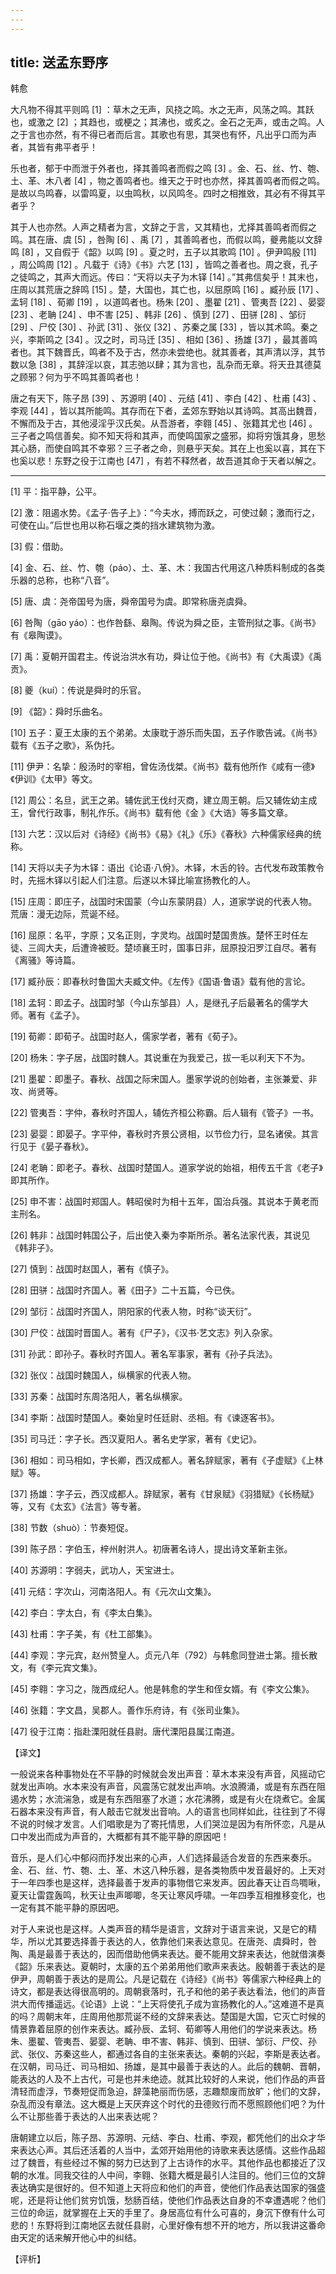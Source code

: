 ```yaml
---
---
---
```

title: 送孟东野序
---




韩愈

大凡物不得其平则鸣 [1] ：草木之无声，风挠之鸣。水之无声，风荡之鸣。其跃也，或激之 [2] ；其趋也，或梗之；其沸也，或炙之。金石之无声，或击之鸣。人之于言也亦然，有不得已者而后言。其歌也有思，其哭也有怀，凡出乎口而为声者，其皆有弗平者乎！

乐也者，郁于中而泄于外者也，择其善鸣者而假之鸣 [3] 。金、石、丝、竹、匏、土、革、木八者 [4] ，物之善鸣者也。维天之于时也亦然，择其善鸣者而假之鸣。是故以鸟鸣春，以雷鸣夏，以虫鸣秋，以风鸣冬。四时之相推敚，其必有不得其平者乎？

其于人也亦然。人声之精者为言，文辞之于言，又其精也，尤择其善鸣者而假之鸣。其在唐、虞 [5] ，咎陶 [6] 、禹 [7] ，其善鸣者也，而假以鸣，夔弗能以文辞鸣 [8] ，又自假于《韶》以鸣 [9] 。夏之时，五子以其歌鸣 [10] 。伊尹鸣殷 [11] ，周公鸣周 [12] 。凡载于《诗》《书》六艺 [13] ，皆鸣之善者也。周之衰，孔子之徒鸣之，其声大而远。传曰：“天将以夫子为木铎 [14] 。”其弗信矣乎！其末也，庄周以其荒唐之辞鸣 [15] 。楚，大国也，其亡也，以屈原鸣 [16] 。臧孙辰 [17] 、孟轲 [18] 、荀卿 [19] ，以道鸣者也。杨朱 [20] 、墨翟 [21] 、管夷吾 [22] 、晏婴 [23] 、老聃 [24] 、申不害 [25] 、韩非 [26] 、慎到 [27] 、田骈 [28] 、邹衍 [29] 、尸佼 [30] 、孙武 [31] 、张仪 [32] 、苏秦之属 [33] ，皆以其术鸣。秦之兴，李斯鸣之 [34] 。汉之时，司马迁 [35] 、相如 [36] 、扬雄 [37] ，最其善鸣者也。其下魏晋氏，鸣者不及于古，然亦未尝绝也。就其善者，其声清以浮，其节数以急 [38] ，其辞淫以哀，其志弛以肆；其为言也，乱杂而无章。将天丑其德莫之顾邪？何为乎不鸣其善鸣者也！

唐之有天下，陈子昂 [39] 、苏源明 [40] 、元结 [41] 、李白 [42] 、杜甫 [43] 、李观 [44] ，皆以其所能鸣。其存而在下者，孟郊东野始以其诗鸣。其高出魏晋，不懈而及于古，其他浸淫乎汉氏矣。从吾游者，李翱 [45] 、张籍其尤也 [46] 。三子者之鸣信善矣。抑不知天将和其声，而使鸣国家之盛邪，抑将穷饿其身，思愁其心肠，而使自鸣其不幸邪？三子者之命，则悬乎天矣。其在上也奚以喜，其在下也奚以悲！东野之役于江南也 [47] ，有若不释然者，故吾道其命于天者以解之。



* * *



[1] 平：指平静，公平。

[2] 激：阻遏水势。《孟子·告子上》：“今夫水，搏而跃之，可使过颡；激而行之，可使在山。”后世也用以称石堰之类的挡水建筑物为激。

[3] 假：借助。

[4] 金、石、丝、竹、匏（páo）、土、革、木：我国古代用这八种质料制成的各类乐器的总称，也称“八音”。

[5] 唐、虞：尧帝国号为唐，舜帝国号为虞。即常称唐尧虞舜。

[6] 咎陶（gāo yáo）：也作咎繇、皋陶。传说为舜之臣，主管刑狱之事。《尚书》有《皋陶谟》。

[7] 禹：夏朝开国君主。传说治洪水有功，舜让位于他。《尚书》有《大禹谟》《禹贡》。

[8] 夔（kuí）：传说是舜时的乐官。

[9] 《韶》：舜时乐曲名。

[10] 五子：夏王太康的五个弟弟。太康耽于游乐而失国，五子作歌告诫。《尚书》载有《五子之歌》，系伪托。

[11] 伊尹：名挚：殷汤时的宰相，曾佐汤伐桀。《尚书》载有他所作《咸有一德》《伊训》《太甲》等文。

[12] 周公：名旦，武王之弟。辅佐武王伐纣灭商，建立周王朝。后又辅佐幼主成王，曾代行政事，制礼作乐。《尚书》载有他《金 》《大诰》等多篇文章。

[13] 六艺：汉以后对《诗经》《尚书》《易》《礼》《乐》《春秋》六种儒家经典的统称。

[14] 天将以夫子为木铎：语出《论语·八佾》。木铎，木舌的铃。古代发布政策教令时，先摇木铎以引起人们注意。后遂以木铎比喻宣扬教化的人。

[15] 庄周：即庄子，战国时宋国蒙（今山东蒙阴县）人，道家学说的代表人物。荒唐：漫无边际，荒诞不经。

[16] 屈原：名平，字原；又名正则，字灵均。战国时楚国贵族。楚怀王时任左徒、三闾大夫，后遭谗被贬。楚顷襄王时，国事日非，屈原投汨罗江自尽。著有《离骚》等诗篇。

[17] 臧孙辰：即春秋时鲁国大夫臧文仲。《左传》《国语·鲁语》载有他的言论。

[18] 孟轲：即孟子。战国时邹（今山东邹县）人，是继孔子后最著名的儒学大师。著有《孟子》。

[19] 荀卿：即荀子。战国时赵人，儒家学者，著有《荀子》。

[20] 杨朱：字子居，战国时魏人。其说重在为我爱己，拔一毛以利天下不为。

[21] 墨翟：即墨子。春秋、战国之际宋国人。墨家学说的创始者，主张兼爱、非攻、尚贤等。

[22] 管夷吾：字仲，春秋时齐国人，辅佐齐桓公称霸。后人辑有《管子》一书。

[23] 晏婴：即晏子。字平仲，春秋时齐景公贤相，以节俭力行，显名诸侯。其言行见于《晏子春秋》。

[24] 老聃：即老子。春秋、战国时楚国人。道家学说的始祖，相传五千言《老子》即其所作。

[25] 申不害：战国时郑国人。韩昭侯时为相十五年，国治兵强。其说本于黄老而主刑名。

[26] 韩非：战国时韩国公子，后出使入秦为李斯所杀。著名法家代表，其说见《韩非子》。

[27] 慎到：战国时赵国人，著有《慎子》。

[28] 田骈：战国时齐国人。著《田子》二十五篇，今已佚。

[29] 邹衍：战国时齐国人，阴阳家的代表人物，时称“谈天衍”。

[30] 尸佼：战国时晋国人。著有《尸子》，《汉书·艺文志》列入杂家。

[31] 孙武：即孙子。春秋时齐国人。著名军事家，著有《孙子兵法》。

[32] 张仪：战国时魏国人，纵横家的代表人物。

[33] 苏秦：战国时东周洛阳人，著名纵横家。

[34] 李斯：战国时楚国人。秦始皇时任廷尉、丞相。有《谏逐客书》。

[35] 司马迁：字子长。西汉夏阳人。著名史学家，著有《史记》。

[36] 相如：司马相如，字长卿，西汉成都人。著名辞赋家，著有《子虚赋》《上林赋》等。

[37] 扬雄：字子云，西汉成都人。辞赋家，著有《甘泉赋》《羽猎赋》《长杨赋》等，又有《太玄》《法言》等专著。

[38] 节数（shuò）：节奏短促。

[39] 陈子昂：字伯玉，梓州射洪人。初唐著名诗人，提出诗文革新主张。

[40] 苏源明：字弱夫，武功人，天宝进士。

[41] 元结：字次山，河南洛阳人。有《元次山文集》。

[42] 李白：字太白，有《李太白集》。

[43] 杜甫：字子美，有《杜工部集》。

[44] 李观：字元宾，赵州赞皇人。贞元八年（792）与韩愈同登进士第。擅长散文，有《李元宾文集》。

[45] 李翱：字习之，陇西成纪人。他是韩愈的学生和侄女婿。有《李文公集》。

[46] 张籍：字文昌，吴郡人。善作乐府诗，有《张司业集》。

[47] 役于江南：指赴溧阳就任县尉。唐代溧阳县属江南道。

【译文】

一般说来各种事物处在不平静的时候就会发出声音：草木本来没有声音，风摇动它就发出声响。水本来没有声音，风震荡它就发出声响。水浪腾涌，或是有东西在阻遏水势；水流湍急，或是有东西阻塞了水道；水花沸腾，或是有火在烧煮它。金属石器本来没有声音，有人敲击它就发出音响。人的语言也同样如此，往往到了不得不说的时候才发言。人们唱歌是为了寄托情思，人们哭泣是因为有所怀恋，凡是从口中发出而成为声音的，大概都有其不能平静的原因吧！

音乐，是人们心中郁闷而抒发出来的心声，人们选择最适合发音的东西来奏乐。金、石、丝、竹、匏、土、革、木这八种乐器，是各类物质中发音最好的。上天对于一年四季也是这样，选择最善于发声的事物借它来发声。因此春天让百鸟啁啾，夏天让雷霆轰鸣，秋天让虫声唧唧，冬天让寒风呼啸。一年四季互相推移变化，也一定有其不能平静的原因吧。

对于人来说也是这样。人类声音的精华是语言，文辞对于语言来说，又是它的精华，所以尤其要选择善于表达的人，依靠他们来表达意见。在唐尧、虞舜时，咎陶、禹是最善于表达的，因而借助他俩来表达。夔不能用文辞来表达，他就借演奏《韶》乐来表达。夏朝时，太康的五个弟弟用他们歌声来表达。殷朝善于表达的是伊尹，周朝善于表达的是周公。凡是记载在《诗经》《尚书》等儒家六种经典上的诗文，都是表达得很高明的。周朝衰落时，孔子和他的弟子表达看法，他们的声音洪大而传播遥远。《论语》上说：“上天将使孔子成为宣扬教化的人。”这难道不是真的吗？周朝末年，庄周用他那荒诞不经的文辞来表达。楚国是大国，它灭亡时候的情景靠着屈原的创作来表达。臧孙辰、孟轲、荀卿等人用他们的学说来表达。杨朱、墨翟、管夷吾、晏婴、老聃、申不害、韩非、慎到、田骈、邹衍、尸佼、孙武、张仪、苏秦这些人，都通过各自的主张来表达。秦朝的兴起，李斯是表达者。在汉朝，司马迁、司马相如、扬雄，是其中最善于表达的人。此后的魏朝、晋朝，能表达的人及不上古代，可是也并未绝迹。就其比较好的人来说，他们作品的声音清轻而虚浮，节奏短促而急迫，辞藻艳丽而伤感，志趣颓废而放旷；他们的文辞，杂乱而没有章法。这大概是上天厌弃这个时代的丑德败行而不愿照顾他们吧？为什么不让那些善于表达的人出来表达呢？

唐朝建立以后，陈子昂、苏源明、元结、李白、杜甫、李观，都凭他们的出众才华来表达心声。其后还活着的人当中，孟郊开始用他的诗歌来表达感情。这些作品超过了魏晋，有些经过不懈的努力已达到了上古诗作的水平。其他作品也都接近了汉朝的水准。同我交往的人中间，李翱、张籍大概是最引人注目的。他们三位的文辞表达确实是很好的。但不知道上天将应和他们的声音，使他们作品表达国家的强盛呢，还是将让他们贫穷饥饿，愁肠百结，使他们作品表达自身的不幸遭遇呢？他们三位的命运，就掌握在上天的手里了。身居高位有什么可喜的，身沉下僚有什么可悲的！东野将到江南地区去就任县尉，心里好像有想不开的地方，所以我讲这番命由天定的话来解开他心中的纠结。

【评析】